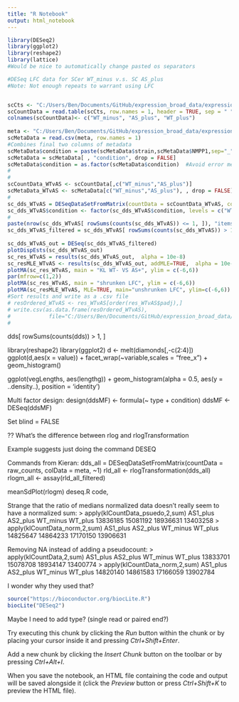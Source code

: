 ```yaml
---
title: "R Notebook"
output: html_notebook
---
```


```r
library(DESeq2)
library(ggplot2)
library(reshape2)
library(lattice)
#Would be nice to automatically change pasted os separators

```


```r
#DESeq LFC data for SCer WT_minus v.s. SC AS_plus
#Note: Not enough repeats to warrant using LFC


scCts <- "C:/Users/Ben/Documents/GitHub/expression_broad_data/expression_data/SCer_NMPP1_RNA_Seq/SC_1NMPP1_From_Kieran.tsv"
scCountData = read.table(scCts, row.names = 1, header = TRUE, sep = " ")
colnames(scCountData)<- c("WT_minus", "AS_plus", "WT_plus")
 
meta <- "C:/Users/Ben/Documents/GitHub/expression_broad_data/expression_data/SCer_NMPP1_RNA_Seq/sc_NMPP1_metadata.csv"
scMetaData = read.csv(meta, row.names = 1)
#Combines final two columns of metadata
scMetaData$condition = paste(scMetaData$strain,scMetaData$NMPP1,sep="_")
scMetaData = scMetaData[ , "condition", drop = FALSE]
scMetaData$condition = as.factor(scMetaData$condition)  #Avoid error message since this starts as a character. 
# 
# 
scCountData_WTvAS <- scCountData[,c("WT_minus","AS_plus")]
scMetaData_WTvAS <- scMetaData[c("WT_minus","AS_plus"), , drop = FALSE]
# 
sc_dds_WTvAS = DESeqDataSetFromMatrix(countData = scCountData_WTvAS, colData = scMetaData_WTvAS, design = ~condition)
sc_dds_WTvAS$condition <- factor(sc_dds_WTvAS$condition, levels = c("WT_minus", "AS_plus"))
# 
paste(nrow(sc_dds_WTvAS[ rowSums(counts(sc_dds_WTvAS)) <= 1, ]), "items removed from Kl count data because there were no counts")
sc_dds_WTvAS_filtered = sc_dds_WTvAS[ rowSums(counts(sc_dds_WTvAS)) > 1, ]
 
sc_dds_WTvAS_out = DESeq(sc_dds_WTvAS_filtered)
plotDispEsts(sc_dds_WTvAS_out)
sc_res_WTvAS = results(sc_dds_WTvAS_out,  alpha = 10e-8)
sc_resMLE_WTvAS <- results(sc_dds_WTvAS_out, addMLE=TRUE,  alpha = 10e-8)
plotMA(sc_res_WTvAS, main = "KL WT- VS AS+", ylim = c(-6,6))
par(mfrow=c(1,2))
plotMA(sc_res_WTvAS, main = "shrunken LFC", ylim = c(-6,6))
plotMA(sc_resMLE_WTvAS, MLE=TRUE, main="unshrunken LFC", ylim=c(-6,6))
#Sort results and write as a .csv file
# resOrdered_WTvAS <- res_WTvAS[order(res_WTvAS$padj),]
# write.csv(as.data.frame(resOrdered_WTvAS),
#            file="C:/Users/Ben/Documents/GitHub/expression_broad_data/expression_data/kl_PKA_as_20160824/DESEQ_KLac_WTmin_ASplus.csv")
# 


```

dds[ rowSums(counts(dds)) > 1, ]

library(reshape2)
library(ggplot2)
d <- melt(diamonds[,-c(2:4)])
ggplot(d,aes(x = value)) + 
    facet_wrap(~variable,scales = "free_x") + 
    geom_histogram()

ggplot(vegLengths, aes(lengthg)) + geom_histogram(alpha = 0.5, aes(y = ..density..), position = 'identity')

Multi factor design: 
design(ddsMF) <- formula(~ type + condition)
ddsMF <- DESeq(ddsMF)

Set blind = FALSE

?? What's the difference between rlog and rlogTransformation

Example suggests just doing the command DESEQ


Commands from Kieran: 
dds_all = DESeqDataSetFromMatrix(countData = raw_counts, colData = meta, ~1)
rld_all <- rlogTransformation(dds_all)
rlogm_all <- assay(rld_all_filtered)

meanSdPlot(rlogm)
deseq.R code,

Strange that the ratio of medians normalized data doesn't really seem to have a normalized sum: 
> apply(klCountData_psuedo,2,sum)
AS1_plus AS2_plus WT_minus  WT_plus 
13836185 15081192 18936631 13403258 
> apply(klCountData_norm,2,sum)
AS1_plus AS2_plus WT_minus  WT_plus 
14825647 14864233 17170150 13906631

Removing NA instead of adding a pseudocount: 
> apply(klCountData,2,sum)
AS1_plus AS2_plus WT_minus  WT_plus 
13833701 15078708 18934147 13400774 
> apply(klCountData_norm,2,sum)
AS1_plus AS2_plus WT_minus  WT_plus 
14820140 14861583 17166059 13902784 

I wonder why they used that? 

```r
source("https://bioconductor.org/biocLite.R")
biocLite("DESeq2")
```

Maybe I need to add type? (single read or paired end?)



Try executing this chunk by clicking the *Run* button within the chunk or by placing your cursor inside it and pressing *Ctrl+Shift+Enter*. 

Add a new chunk by clicking the *Insert Chunk* button on the toolbar or by pressing *Ctrl+Alt+I*.

When you save the notebook, an HTML file containing the code and output will be saved alongside it (click the *Preview* button or press *Ctrl+Shift+K* to preview the HTML file).
